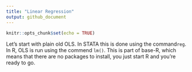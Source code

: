 ```yaml
---
title: "Linear Regression"
output: github_document
---
```


```r
knitr::opts_chunk$set(echo = TRUE)
```

Let's start with plain old OLS.  In STATA this is done using the command`reg`. In R, OLS is run using the commend `lm()`. This is part of base-R, which means that there are no packages to install, you just start R and you're ready to go. 